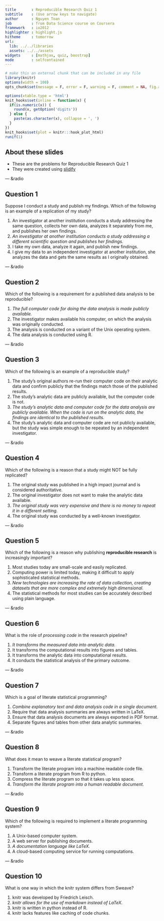 ```yaml
---
title       : Reproducible Research Quiz 1
subtitle    : (Use arrow keys to navigate)
author      : Nguyen Toan
job         : from Data Science course on Coursera
framework   : io2012
highlighter : highlight.js
hitheme     : tomorrow
url:
  lib: ../../libraries
  assets: ../../assets
widgets     : [mathjax, quiz, boostrap]
mode        : selfcontained
---
```

```r
# make this an external chunk that can be included in any file
library(knitr)
options(width = 100)
opts_chunk$set(message = F, error = F, warning = F, comment = NA, fig.align = 'center', dpi = 100, tidy = F, cache.path = '.cache/', fig.path = 'fig/')

options(xtable.type = 'html')
knit_hooks$set(inline = function(x) {
  if(is.numeric(x)) {
    round(x, getOption('digits'))
  } else {
    paste(as.character(x), collapse = ', ')
  }
})
knit_hooks$set(plot = knitr:::hook_plot_html)
runif(1)
```

## About these slides
- These are the problems for Reproducible Research Quiz 1
- They were created using [slidify](http://ramnathv.github.io/slidify/)

--- &radio

## Question 1

Suppose I conduct a study and publish my findings. Which of the following is an example of a replication of my study?

1. An investigator at another institution conducts a study addressing the same question, collects her own data, analyzes it separately from me, and publishes her own findings.
2. _An investigator at another institution conducts a study addressing a different scientific question and publishes her findings._
3. I take my own data, analyze it again, and publish new findings.
4. I give my data to an independent investigator at another institution, she analyzes the data and gets the same results as I originally obtained.

--- &radio

## Question 2

Which of the following is a requirement for a published data analysis to be reproducible?

1. _The full computer code for doing the data analysis is made publicly available._
2. The investigator makes available his computer, on which the analysis was originally conducted.
3. The analysis is conducted on a variant of the Unix operating system.
4. The data analysis is conducted using R.

--- &radio

## Question 3

Which of the following is an example of a reproducible study?

1. The study's original authors re-run their computer code on their analytic data and confirm publicly that the findings match those of the published results.      
2. The study's analytic data are publicly available, but the computer code is not.			
3. _The study's analytic data and computer code for the data analysis are publicly available. When the code is run on the analytic data, the findings are identical to the published results._
4. The study's analytic data and computer code are not publicly available, but the study was simple enough to be repeated by an independent investigator.

--- &radio

## Question 4

Which of the following is a reason that a study might NOT be fully replicated?

1. The original study was published in a high impact journal and is considered authoritative.    	
2. The original investigator does not want to make the analytic data available.			
3. _The original study was very expensive and there is no money to repeat it in a different setting._
4. The original study was conducted by a well-known investigator.

--- &radio

## Question 5

Which of the following is a reason why publishing **reproducible research** is increasingly important?

1. Most studies today are small-scale and easily replicated.    	
2. Computing power is limited today, making it difficult to apply sophisticated statistical methods.			
3. _New technologies are increasing the rate of data collection, creating datasets that are more complex and extremely high dimensional._
4. The statistical methods for most studies can be accurately described using plain language.

--- &radio

## Question 6

What is the role of *processing code* in the research pipeline?

1. _It transforms the measured data into analytic data._
2. It transforms the computational results into figures and tables.  		
3. It transforms the analytic data into computational results.			
4. It conducts the statistical analysis of the primary outcome.

--- &radio

## Question 7

Which is a goal of literate statistical programming?

1. _Combine explanatory text and data analysis code in a single document._
2. Require that data analysis summaries are always written in LaTeX.			
3. Ensure that data analysis documents are always exported in PDF format.			
4. Separate figures and tables from other data analytic summaries.

--- &radio

## Question 8

What does it mean to weave a literate statistical program?

1. Transform the literate program into a machine readable code file.    	
2. Transform a literate program from R to python.			
3. Compress the literate program so that it takes up less space.			
4. _Transform the literate program into a human readable document._

--- &radio

## Question 9

Which of the following is required to implement a literate programming system?

1. A Unix-based computer system.    	
2. A web server for publishing documents.			
3. _A documentation language like LaTeX._
4. A cloud-based computing service for running computations.

--- &radio

## Question 10

What is one way in which the knitr system differs from Sweave?

1. knitr was developed by Friedrich Leisch.    	
2. _knitr allows for the use of markdown instead of LaTeX._
3. knitr is written in python instead of R.
4. knitr lacks features like caching of code chunks.
